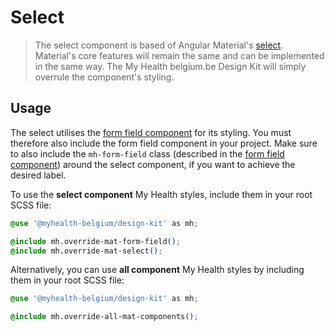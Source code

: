
<Meta title="Components/Form Field/Select" />

# Select

> The select component is based of Angular Material's [select](https://material.angular.io/components/select). Material's core features will remain the same and can be implemented in the same way.
> The My Health belgium.be Design Kit will simply overrule the component's styling.

## Usage

The select utilises the [form field component](/docs/components-form-field--docs) for its styling.
You must therefore also include the form field component in your project.
Make sure to also include the `mh-form-field` class (described in the [form field component](/docs/components-form-field--docs)) around the select component, if you want to achieve the desired label.

To use the **select component** My Health styles, include them in your root SCSS file:

```css
@use '@myhealth-belgium/design-kit' as mh;

@include mh.override-mat-form-field();
@include mh.override-mat-select();
```

Alternatively, you can use **all component** My Health styles by including them in your root SCSS file:

```css
@use '@myhealth-belgium/design-kit' as mh;

@include mh.override-all-mat-components();
```

